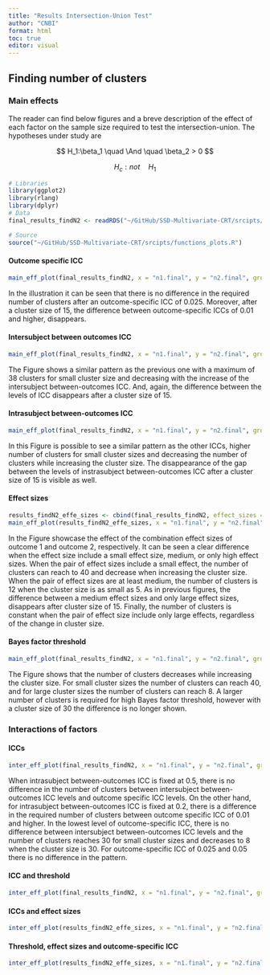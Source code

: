 ```yaml
---
title: "Results Intersection-Union Test"
author: "CNBI"
format: html
toc: true
editor: visual
---
```


## Finding number of clusters

### Main effects

The reader can find below figures and a breve description of the effect of each factor on the sample size required to test the intersection-union. The hypotheses under study are

$$
H_1:\beta_1 \quad \And \quad \beta_2 > 0 
$$

$$
H_c: not \quad H_1
$$

```r
# Libraries
library(ggplot2)
library(rlang)
library(dplyr)
# Data
final_results_findN2 <- readRDS("~/GitHub/SSD-Multivariate-CRT/srcipts/findN2_iu/final_results_findN2.RDS")

# Source
source("~/GitHub/SSD-Multivariate-CRT/srcipts/functions_plots.R")
```

#### Outcome specific ICC

```r
main_eff_plot(final_results_findN2, x = "n1.final", y = "n2.final", grouping = "out_specific_ICC", fixed = c("eff_size1", "eff_size2", "intersubj_between_outICC", "intrasubj_between_outICC", "BF_thresh"), val_fixed = c(0.3, 0.5, 0.005, 0.2, 10), color_labs = "Outcome specific \nICC", xlab = "Cluster size", ylab = "Number of clusters", legend_pos = "right")
```

In the illustration it can be seen that there is no difference in the required number of clusters after an outcome-specific ICC of 0.025. Moreover, after a cluster size of 15, the difference between outcome-specific ICCs of 0.01 and higher, disappears.

#### Intersubject between outcomes ICC

```r
main_eff_plot(final_results_findN2, x = "n1.final", y = "n2.final", grouping = "intersubj_between_outICC", fixed = c("eff_size1", "eff_size2", "out_specific_ICC", "intrasubj_between_outICC", "BF_thresh"), val_fixed = c(0.3, 0.5, 0.025, 0.2, 10), color_labs = "Intersubject between \noutcomes ICC", xlab = "Cluster size", ylab = "Number of clusters", legend_pos = "right")
```

The Figure shows a similar pattern as the previous one with a maximum of 38 clusters for small cluster size and decreasing with the increase of the intersubject between-outcomes ICC. And, again, the difference between the levels of ICC disappears after a cluster size of 15.

#### Intrasubject between-outcomes ICC

```r
main_eff_plot(final_results_findN2, x = "n1.final", y = "n2.final", grouping = "intrasubj_between_outICC", fixed = c("eff_size1", "eff_size2", "out_specific_ICC", "intersubj_between_outICC", "BF_thresh"), val_fixed = c(0.3, 0.5, 0.025, 0.025, 10), color_labs = "Intrasubject between \noutcomes ICC", xlab = "Cluster size", ylab = "Number of clusters", legend_pos = "right")
```

In this Figure is possible to see a similar pattern as the other ICCs, higher number of clusters for small cluster sizes and decreasing the number of clusters while increasing the cluster size. The disappearance of the gap between the levels of instrasubject between-outcomes ICC after a cluster size of 15 is visible as well.

#### Effect sizes

```r
results_findN2_effe_sizes <- cbind(final_results_findN2, effect_sizes =factor(paste(final_results_findN2$eff_size1, final_results_findN2$eff_size2)))
main_eff_plot(results_findN2_effe_sizes, x = "n1.final", y = "n2.final", grouping = "effect_sizes", fixed = c("out_specific_ICC", "intersubj_between_outICC", "intrasubj_between_outICC", "BF_thresh"), val_fixed = c(0.025, 0.025, 0.5, 10), color_labs = "Effect sizes \n(1 and 2)", xlab = "Cluster size", ylab = "Number of clusters", legend_pos = "right")
```

In the Figure showcase the effect of the combination effect sizes of outcome 1 and outcome 2, respectively. It can be seen a clear difference when the effect size include a small effect size, medium, or only high effect sizes. When the pair of effect sizes include a small effect, the number of clusters can reach to 40 and decrease when increasing the cluster size.\
When the pair of effect sizes are at least medium, the number of clusters is 12 when the cluster size is as small as 5. As in previous figures, the difference between a medium effect sizes and only large effect sizes, disappears after cluster size of 15. Finally, the number of clusters is constant when the pair of effect size include only large effects, regardless of the change in cluster size.

#### Bayes factor threshold

```r
main_eff_plot(final_results_findN2, x = "n1.final", y = "n2.final", grouping = "BF_thresh", fixed = c("eff_size1", "eff_size2", "out_specific_ICC", "intrasubj_between_outICC", "intersubj_between_outICC"), val_fixed = c(0.3, 0.5, 0.05, 0.5, 0.025), color_labs = "Bayes factor \nthreshold", xlab = "Cluster size", ylab = "Number of clusters", legend_pos = "right")
```

The Figure shows that the number of clusters decreases while increasing the cluster size. For small cluster sizes the number of clusters can reach 40, and for large cluster sizes the number of clusters can reach 8. A larger number of clusters is required for high Bayes factor threshold, however with a cluster size of 30 the difference is no longer shown.

### Interactions of factors

#### ICCs

```r
inter_eff_plot(final_results_findN2, x = "n1.final", y = "n2.final", grouping = "intersubj_between_outICC", fixed = c("eff_size1", "eff_size2", "BF_thresh"),val_fixed = c(0.3, 0.5, 10), color_labs = "Intersubject between \noutcomes ICC", xlab = "Cluster size", ylab = "Number of clusters", legend_pos = "right", panels = c("out_specific_ICC", "intrasubj_between_outICC"))
```

When intrasubject between-outcomes ICC is fixed at 0.5, there is no difference in the number of clusters between intersubject between-outcomes ICC levels and outcome specific ICC levels. On the other hand, for intrasubject between-outcomes ICC is fixed at 0.2, there is a difference in the required number of clusters between outcome specific ICC of 0.01 and higher. In the lowest level of outcome-specific ICC, there is no difference between intersubject between-outcomes ICC levels and the number of clusters reaches 30 for small cluster sizes and decreases to 8 when the cluster size is 30. For outcome-specific ICC of 0.025 and 0.05 there is no difference in the pattern.

#### ICC and threshold

```r
inter_eff_plot(final_results_findN2, x = "n1.final", y = "n2.final", grouping = "BF_thresh", fixed = c("eff_size1", "eff_size2", "intersubj_between_outICC"),val_fixed = c(0.3, 0.5, 0.005), color_labs = "Bayes factor \nthreshold", xlab = "Cluster size", ylab = "Number of clusters", legend_pos = "right", panels = c("out_specific_ICC", "intrasubj_between_outICC"))
```

#### ICCs and effect sizes

```r
inter_eff_plot(results_findN2_effe_sizes, x = "n1.final", y = "n2.final", grouping = "effect_sizes", fixed = c("intersubj_between_outICC", "BF_thresh"),val_fixed = c(0.005, 10), color_labs = "Bayes factor \nthreshold", xlab = "Cluster size", ylab = "Number of clusters", legend_pos = "right", panels = c("out_specific_ICC", "intrasubj_between_outICC"))
```

#### Threshold, effect sizes and outcome-specific ICC

```r
inter_eff_plot(results_findN2_effe_sizes, x = "n1.final", y = "n2.final", grouping = "effect_sizes", fixed = c("intersubj_between_outICC", "intrasubj_between_outICC"),val_fixed = c(0.025, 0.5), color_labs = "Effect \nsizes", xlab = "Cluster size", ylab = "Number of clusters", legend_pos = "right", panels = c("out_specific_ICC", "BF_thresh"))
```

